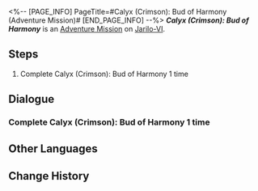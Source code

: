 <%-- [PAGE_INFO]
PageTitle=#Calyx (Crimson): Bud of Harmony (Adventure Mission)#
[END_PAGE_INFO] --%>
{{Stub|Dialogue.}}
{{Mission Infobox
|id            = 4010124
|title         = Calyx (Crimson): Bud of Harmony
|image         = <!--Mission Calyx (Crimson) Bud of Harmony (Adventure Mission).png-->
|type          = Adventure
|event_name    = 
|chapter       = 
|requirements  = [[Adventure Mission]] ''[[Calyx (Crimson): Bud of Harmony]]'' completed
|summary       = <!--official mission summary from Fate's Atlas-->
|characters    = Trailblazer
|startLocation = [[Jarilo-VI]] - [[Robot Settlement]]
|world         = Jarilo-VI
|area          = Robot Settlement
|prev          = 
|next          = 
|rewards       = Sparse Aether*3; Credit*2,000
}}
'''''Calyx (Crimson): Bud of Harmony''''' is an [[Adventure Mission]] on [[Jarilo-VI]].

==Steps==
# Complete Calyx (Crimson): Bud of Harmony 1 time

<!--
==Gameplay Notes==

--><!--
==Trial Character==

-->
==Dialogue==
{{Stub Dialogue}}
===Complete Calyx (Crimson): Bud of Harmony 1 time{{subst:void|<!--401012401-->}}===
{{Mission Description|type=adventure|location=Robot Settlement|Complete Calyx (Crimson): Bud of Harmony and claim the rewards.}}
{{Dialogue Start}}
{{Dialogue End}}

==Other Languages==
{{Other Languages
|en   = Calyx (Crimson): Bud of Harmony
|zhs  = 「拟造花萼（赤）&nbsp;•&nbsp;同谐之蕾」
|zht  = 「擬造花萼（赤）•同諧之蕾」
|ja   = 「疑似花萼（赤）・調和の蕾」
|ko   = 「모조 꽃받침(적) • 화합의 봉오리」
|es   = Cáliz (carmesí): Flor de la Armonía
|fr   = Calice pourpre : Bourgeon de l'Harmonie
|ru   = Чашелист (багровый): Бутон Гармонии
|th   = Calyx (Crimson): ช่อแห่งการประสาน
|vi   = "Đài Hoa Nhân Tạo (Đỏ) - Nụ Hoa Hòa Hợp"
|de   = Blütenkelch (Karminrot): Knospe der Harmonie
|id   = "Calyx (Crimson): Bud of Harmony"
|pt   = Cálice (Rubro): Botão da Harmonia
}}

==Change History==
{{Change History|1.0}}
